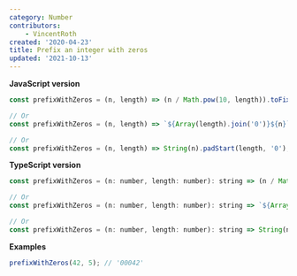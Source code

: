 ```yaml
---
category: Number
contributors:
    - VincentRoth
created: '2020-04-23'
title: Prefix an integer with zeros
updated: '2021-10-13'
---
```


**JavaScript version**

```js
const prefixWithZeros = (n, length) => (n / Math.pow(10, length)).toFixed(length).substr(2);

// Or
const prefixWithZeros = (n, length) => `${Array(length).join('0')}${n}`.slice(-length);

// Or
const prefixWithZeros = (n, length) => String(n).padStart(length, '0');
```

**TypeScript version**

```js
const prefixWithZeros = (n: number, length: number): string => (n / Math.pow(10, length)).toFixed(length).substr(2);

// Or
const prefixWithZeros = (n: number, length: number): string => `${Array(length).join('0')}${n}`.slice(-length);

// Or
const prefixWithZeros = (n: number, length: number): string => String(n).padStart(length, '0');
```

**Examples**

```js
prefixWithZeros(42, 5); // '00042'
```
